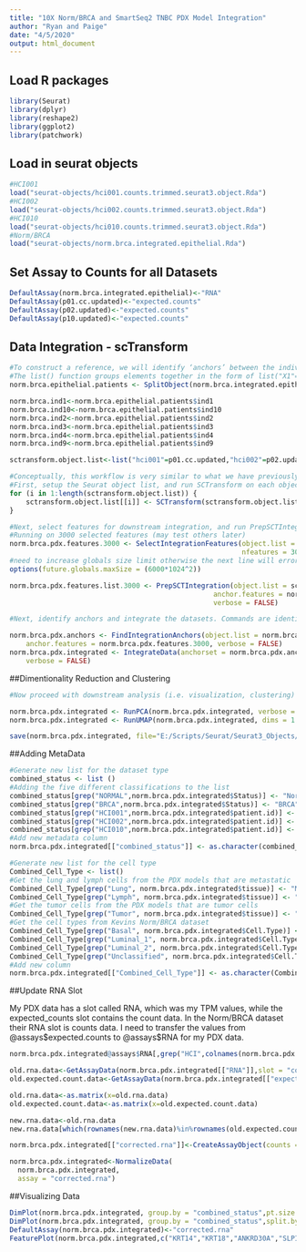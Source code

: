 ```yaml
---
title: "10X Norm/BRCA and SmartSeq2 TNBC PDX Model Integration"
author: "Ryan and Paige"
date: "4/5/2020"
output: html_document
---
```


## Load R packages

```r
library(Seurat)
library(dplyr)
library(reshape2)
library(ggplot2)
library(patchwork)
```

## Load in seurat objects

```r
#HCI001
load("seurat-objects/hci001.counts.trimmed.seurat3.object.Rda")
#HCI002
load("seurat-objects/hci002.counts.trimmed.seurat3.object.Rda")
#HCI010
load("seurat-objects/hci010.counts.trimmed.seurat3.object.Rda")
#Norm/BRCA
load("seurat-objects/norm.brca.integrated.epithelial.Rda")
```

## Set Assay to Counts for all Datasets

```r
DefaultAssay(norm.brca.integrated.epithelial)<-"RNA"
DefaultAssay(p01.cc.updated)<-"expected.counts"
DefaultAssay(p02.updated)<-"expected.counts"
DefaultAssay(p10.updated)<-"expected.counts"
```

## Data Integration - scTransform

```r
#To construct a reference, we will identify ‘anchors’ between the individual datasets. First, we combine each Seurat object into a list, with each dataset as an element.
#The list() function groups elements together in the form of list("X1"=Y1,"X2",Y2,...), where Xn is the name you want the list element to be called and Yn is the component you want added to the list. For this analysis, we want to keep track of which Seurat object belongs to which model/patient.
norm.brca.epithelial.patients <- SplitObject(norm.brca.integrated.epithelial,"individual")

norm.brca.ind1<-norm.brca.epithelial.patients$ind1
norm.brca.ind10<-norm.brca.epithelial.patients$ind10
norm.brca.ind2<-norm.brca.epithelial.patients$ind2
norm.brca.ind3<-norm.brca.epithelial.patients$ind3
norm.brca.ind4<-norm.brca.epithelial.patients$ind4
norm.brca.ind9<-norm.brca.epithelial.patients$ind9

sctransform.object.list<-list("hci001"=p01.cc.updated,"hci002"=p02.updated,"hci010"=p10.updated,"ind1"=norm.brca.ind1,"ind10"=norm.brca.ind10, "ind2"=norm.brca.ind2,"ind3"=norm.brca.ind3,"ind4"=norm.brca.ind4,"ind9"=norm.brca.ind9)
```
```r
#Conceptually, this workflow is very similar to what we have previously introduced, where we ‘correct’ (or harmonize) log-normalized expression values across datasets. Here, instead, we will harmonize the Pearson residuals that are output from SCTransform.
#First, setup the Seurat object list, and run SCTransform on each object separately
for (i in 1:length(sctransform.object.list)) {
    sctransform.object.list[[i]] <- SCTransform(sctransform.object.list[[i]], verbose = FALSE)
}
```
```r
#Next, select features for downstream integration, and run PrepSCTIntegration, which ensures that all necessary Pearson residuals have been calculated.
#Running on 3000 selected features (may test others later)
norm.brca.pdx.features.3000 <- SelectIntegrationFeatures(object.list = sctransform.object.list, 
                                                         nfeatures = 3000)
#need to increase globals size limit otherwise the next line will error (will need to be adjusted for size of future datasets)
options(future.globals.maxSize = (6000*1024^2))

norm.brca.pdx.features.list.3000 <- PrepSCTIntegration(object.list = sctransform.object.list, 
                                                  anchor.features = norm.brca.pdx.features.3000, 
                                                  verbose = FALSE)
```
```r
#Next, identify anchors and integrate the datasets. Commands are identical to the standard workflow, but make sure to set normalization.method = 'SCT':

norm.brca.pdx.anchors <- FindIntegrationAnchors(object.list = norm.brca.pdx.features.list.3000, normalization.method = "SCT", 
    anchor.features = norm.brca.pdx.features.3000, verbose = FALSE)
norm.brca.pdx.integrated <- IntegrateData(anchorset = norm.brca.pdx.anchors, normalization.method = "SCT", 
    verbose = FALSE)

```

##Dimentionality Reduction and Clustering

```r
#Now proceed with downstream analysis (i.e. visualization, clustering) on the integrated dataset. Commands are identical to the standard workflow, but do not run the ScaleData function after integration. You can see that after integration, cells group by their biological cell type (which has been pre-annotated), instead of by their underlying technology.

norm.brca.pdx.integrated <- RunPCA(norm.brca.pdx.integrated, verbose = FALSE)
norm.brca.pdx.integrated <- RunUMAP(norm.brca.pdx.integrated, dims = 1:30)

save(norm.brca.pdx.integrated, file="E:/Scripts/Seurat/Seurat3_Objects/norm.brca.pdx.expectedcounts.integrated.sctransform.3000features.SeuratObject.Rda")
```

##Adding MetaData

```r
#Generate new list for the dataset type
combined_status <- list ()
#Adding the five different classifications to the list 
combined_status[grep("NORMAL",norm.brca.pdx.integrated$Status)] <- "Normal"
combined_status[grep("BRCA",norm.brca.pdx.integrated$Status)] <- "BRCA"
combined_status[grep("HCI001",norm.brca.pdx.integrated$patient.id)] <- "HCI001"
combined_status[grep("HCI002",norm.brca.pdx.integrated$patient.id)] <- "HCI002"
combined_status[grep("HCI010",norm.brca.pdx.integrated$patient.id)] <- "HCI010"
#Add new metadata column 
norm.brca.pdx.integrated[["combined_status"]] <- as.character(combined_status)

#Generate new list for the cell type
Combined_Cell_Type <- list()
#Get the lung and lymph cells from the PDX models that are metastatic
Combined_Cell_Type[grep("Lung", norm.brca.pdx.integrated$tissue)] <- "Metastatic"
Combined_Cell_Type[grep("Lymph", norm.brca.pdx.integrated$tissue)] <- "Metastatic"
#Get the tumor cells from the PDX models that are tumor cells 
Combined_Cell_Type[grep("Tumor", norm.brca.pdx.integrated$tissue)] <- "Tumor"
#Get the cell types from Kevins Norm/BRCA dataset 
Combined_Cell_Type[grep("Basal", norm.brca.pdx.integrated$Cell.Type)] <- "Basal"
Combined_Cell_Type[grep("Luminal_1", norm.brca.pdx.integrated$Cell.Type)] <- "Luminal_1"
Combined_Cell_Type[grep("Luminal_2", norm.brca.pdx.integrated$Cell.Type)] <- "Luminal_2"
Combined_Cell_Type[grep("Unclassified", norm.brca.pdx.integrated$Cell.Type)] <- "Unclassified"
#Add new column 
norm.brca.pdx.integrated[["Combined_Cell_Type"]] <- as.character(Combined_Cell_Type)
```

##Update RNA Slot

My PDX data has a slot called RNA, which was my TPM values, while the expected_counts slot contains the count data. In the Norm/BRCA dataset their RNA slot is counts data. I need to transfer the values from @assays$expected.counts to @assays$RNA for my PDX data.

```r
norm.brca.pdx.integrated@assays$RNA[,grep("HCI",colnames(norm.brca.pdx.integrated@assays$RNA))]<-norm.brca.pdx.integrated@assays$expected.counts[,grep("HCI",colnames(norm.brca.pdx.integrated@assays$expected.counts))]

old.rna.data<-GetAssayData(norm.brca.pdx.integrated[["RNA"]],slot = "counts")
old.expected.count.data<-GetAssayData(norm.brca.pdx.integrated[["expected.counts"]],slot = "counts")

old.rna.data<-as.matrix(x=old.rna.data)
old.expected.count.data<-as.matrix(x=old.expected.count.data)

new.rna.data<-old.rna.data
new.rna.data[which(rownames(new.rna.data)%in%rownames(old.expected.count.data)),grep("HCI",colnames(new.rna.data))]<-old.expected.count.data[which(rownames(old.expected.count.data)%in%rownames(new.rna.data)),grep("HCI",colnames(old.expected.count.data))]

norm.brca.pdx.integrated[["corrected.rna"]]<-CreateAssayObject(counts = new.rna.data)

norm.brca.pdx.integrated<-NormalizeData(
  norm.brca.pdx.integrated,
  assay = "corrected.rna")
```

##Visualizing Data

```r
DimPlot(norm.brca.pdx.integrated, group.by = "combined_status",pt.size = 0.5)
DimPlot(norm.brca.pdx.integrated, group.by = "combined_status",split.by = "Combined_Cell_Type", ncol = 2,pt.size = 0.5)
DefaultAssay(norm.brca.pdx.integrated)<-"corrected.rna"
FeaturePlot(norm.brca.pdx.integrated,c("KRT14","KRT18","ANKRD30A","SLPI","PHLDA2","BHLHE40"))
```